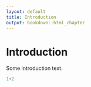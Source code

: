```yaml
---
layout: default
title: Introduction
output: bookdown::html_chapter
---
```


# Introduction {#intro-why}

Some introduction text.

```r
1+2
```
